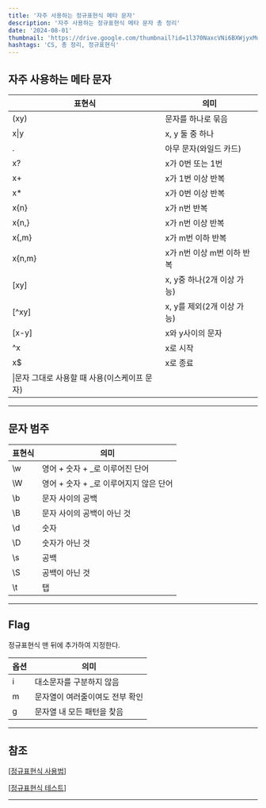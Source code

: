 ```yaml
---
title: '자주 사용하는 정규표현식 메타 문자'
description: '자주 사용하는 정규표현식 메타 문자 총 정리'
date: '2024-08-01'
thumbnail: 'https://drive.google.com/thumbnail?id=1l370NaxcVNi6BXWjyxMuECpI9C0OabeT&sz=w1000'
hashtags: 'CS, 총 정리, 정규표현식'
---
```


## 자주 사용하는 메타 문자

| 표현식                          | 의미                 |
|------------------------------|--------------------|
| (xy)                         | 문자를 하나로 묶음         |
| x\|y                         | x, y 둘 중 하나        |
| .                            | 아무 문자(와일드 카드)      |
| x?                           | x가 0번 또는 1번        |
| x+                           | x가 1번 이상 반복        |
| x*                           | x가 0번 이상 반복        |
| x\{n\}                       | x가 n번 반복           |
| x\{n,\}                      | x가 n번 이상 반복        |
| x\{,m\}                      | x가 m번 이하 반복        |
| x\{n,m\}                     | x가 n번 이상 m번 이하 반복  |
| [xy]                         | x, y중 하나(2개 이상 가능) |
| [^xy]                        | x, y를 제외(2개 이상 가능) |
| [x-y]                        | x와 y사이의 문자         |
| ^x                           | x로 시작              |
| x$                           | x로 종료              |
| \\|문자 그대로 사용할 때 사용(이스케이프 문자) |

---

## 문자 범주

|표현식|의미|
|-|-|
|\\w|영어 + 숫자 + _로 이루어진 단어|
|\\W|영어 + 숫자 + _로 이루어지지 않은 단어|
|\\b|문자 사이의 공백|
|\\B|문자 사이의 공백이 아닌 것|
|\\d|숫자|
|\\D|숫자가 아닌 것|
|\\s|공백|
|\\S|공백이 아닌 것|
|\\t|탭|

---

## Flag

정규표현식 맨 뒤에 추가하여 지정한다.

|옵션|의미|
|-|-|
|i|대소문자를 구분하지 않음|
|m|문자열이 여러줄이여도 전부 확인|
|g|문자열 내 모든 패턴을 찾음|

---

## 참조

[<a href="https://www.autohotkey.com/docs/v1/misc/RegEx-QuickRef.htm" target="_blank" className="a-mdx">정규표현식 사용법</a>]

[<a href="https://regexr.com/" target="_blank" className="a-mdx">정규표현식 테스트</a>]

---

